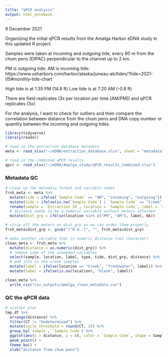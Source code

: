 ```yaml
---
title: "qPCR analysis"
output: html_notebook
---
```


9 December 2021


Organizing the initial qPCR results from the Amalga Harbor eDNA study in this updated R project.

Samples were taken at incoming and outgoing tide, every 80 m from the chum pens (DIPAC) perpendicular to the channel up to 2 km.

PM is outgoing tide; AM is incoming tide:
https://www.usharbors.com/harbor/alaska/juneau-ak/tides/?tide=2021-05#monthly-tide-chart

High tide is at 1:35 PM (14.8 ft)
Low tide is at 7:20 AM (-0.8 ft)

There are field replicates (3x per location per time [AM/PM]) and qPCR replicates (3x).


For the analysis, I want to check for outliers and then compare the correlation between distance from the chum pens and DNA copy number or quantity between the incoming and outgoing tides.



```r
library(tidyverse)
library(readxl)

```


```r
# read in the extraction database metadata
meta <- read_xlsx("~/eDNA/extraction_database.xlsx", sheet = "metadata")

# read in the combined qPCR results
qpcr <- read_xlsx("~/eDNA/Amalga_study/qPCR_results_combined.xlsx")

```


### Metadata QC

```r
# clean up the metadata format and variable names
frsh_meta <- meta %>%
  mutate(tide = ifelse(`Sample Code` == "AM", "incoming", "outgoing")) %>%
  mutate(tide = ifelse(is.na(`Sample Code`) | `Sample Code` == "Creek", NA, tide)) %>%
  rename(sample = `Extraction ID`, location = `Sample Code`, label = `Sample Label`, type = `Sample_type`) %>%
  # distance needs to be a numeric variable without meters attached
  mutate(dist_grp = ifelse(location %in% c("PM", "AM"), label, NA))

# strip off the meters on dist_grp so we can order them properly
frsh_meta$dist_grp <- gsub("[^0-9.-]", "", frsh_meta$dist_grp)

# make another variable that is numeric distance (not character)
clean_meta <- frsh_meta %>%
  mutate(distance = as.numeric(dist_grp)) %>%
  # remove some of the unneeded variables
  select(sample, location, label, type, tide, dist_grp, distance) %>%
  # add info to the creek samples
  mutate(label = ifelse(location == "Creek", "freshwater", label)) %>%
  mutate(label = ifelse(is.na(location), "blank", label))

clean_meta %>% 
  write_csv("csv_outputs/amalga_clean_metadata.csv")
```


### QC the qPCR data



```r
# scatter plot
tmp_df %>%
  arrange(distance) %>%
  filter(CT != "Undetermined") %>%
  mutate(cycle_threshold = round(CT, 2)) %>%
  group_by(`sample`, `Sample Code`) %>%
  ggplot(aes(x = distance, y = ct, color = `Sample Code`, shape = Sample_type))+
  geom_point() +
  theme_bw() +
  xlab("distance from chum pens")

```

